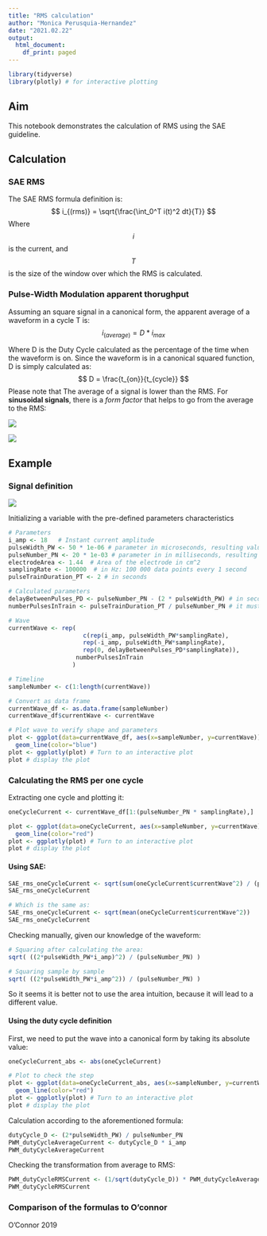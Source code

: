 ```yaml
---
title: "RMS calculation"
author: "Monica Perusquia-Hernandez"
date: "2021.02.22"
output:
  html_document:
    df_print: paged
---
```


```r
library(tidyverse) 
library(plotly) # for interactive plotting
```


## Aim
This notebook demonstrates the calculation of RMS using the SAE guideline.

## Calculation

### SAE RMS
The SAE RMS formula definition is:
$$
i_{(rms)} = \sqrt{\frac{\int_0^T i(t)^2 dt}{T}} 
$$
Where $$i$$ is the current, and $$T$$ is the size of the window over which the RMS is calculated.


### Pulse-Width Modulation apparent thorughput
Assuming an square signal in a canonical form, the apparent average of a waveform in a cycle T is:
$$
i_{(average)} = D * i_{max}
$$

Where D is the Duty Cycle calculated as the percentage of the time when the waveform is on. Since the waveform is in a canonical squared function, D is simply calculated as:
$$
D = \frac{t_{on}}{t_{cycle}}
$$
Please note that The average of a signal is lower than the RMS.
For **sinusoidal signals**, there is a *form factor* that helps to go from the average to the RMS:

![](Figs/rms-voltage-calculation-and-formulas.png)

![](Figs/TrueRmsValue.gif)


## Example 

### Signal definition

![](Figs/StimulationSignalDefinition.png)


Initializing a variable with the pre-defined parameters characteristics
```r
# Parameters
i_amp <- 18   # Instant current amplitude
pulseWidth_PW <- 50 * 1e-06 # parameter in microseconds, resulting value in seconds
pulseNumber_PN <- 20 * 1e-03 # parameter in in milliseconds, resulting value in seconds
electrodeArea <- 1.44  # Area of the electrode in cm^2
samplingRate <- 100000  # in Hz: 100 000 data points every 1 second
pulseTrainDuration_PT <- 2 # in seconds

# Calculated parameters
delayBetweenPulses_PD <- pulseNumber_PN - (2 * pulseWidth_PW) # in seconds
numberPulsesInTrain <- pulseTrainDuration_PT / pulseNumber_PN # it must be an integer result for simplicity

# Wave
currentWave <- rep(
                     c(rep(i_amp, pulseWidth_PW*samplingRate),
                     rep(-i_amp, pulseWidth_PW*samplingRate),
                     rep(0, delayBetweenPulses_PD*samplingRate)),
                   numberPulsesInTrain
                  )

# Timeline
sampleNumber <- c(1:length(currentWave))

# Convert as data frame
currentWave_df <- as.data.frame(sampleNumber)
currentWave_df$currentWave <- currentWave

# Plot wave to verify shape and parameters
plot <- ggplot(data=currentWave_df, aes(x=sampleNumber, y=currentWave)) +
  geom_line(color="blue")
plot <- ggplotly(plot) # Turn to an interactive plot
plot # display the plot
```

### Calculating the RMS per one cycle

Extracting one cycle and plotting it:
```r
oneCycleCurrent <- currentWave_df[1:(pulseNumber_PN * samplingRate),]

plot <- ggplot(data=oneCycleCurrent, aes(x=sampleNumber, y=currentWave)) +
  geom_line(color="red")
plot <- ggplotly(plot) # Turn to an interactive plot
plot # display the plot
```


#### Using SAE:
```r
SAE_rms_oneCycleCurrent <- sqrt(sum(oneCycleCurrent$currentWave^2) / (pulseNumber_PN*samplingRate))
SAE_rms_oneCycleCurrent

# Which is the same as:
SAE_rms_oneCycleCurrent <- sqrt(mean(oneCycleCurrent$currentWave^2))
SAE_rms_oneCycleCurrent
```

Checking manually, given our knowledge of the waveform:
```r
# Squaring after calculating the area:
sqrt( ((2*pulseWidth_PW*i_amp)^2) / (pulseNumber_PN) )

# Squaring sample by sample
sqrt( ((2*pulseWidth_PW*i_amp^2)) / (pulseNumber_PN) )
```
So it seems it is better not to use the area intuition, because it will lead to a different value.

#### Using the duty cycle definition
First, we need to put the wave into a canonical form by taking its absolute value:
```r
oneCycleCurrent_abs <- abs(oneCycleCurrent)

# Plot to check the step
plot <- ggplot(data=oneCycleCurrent_abs, aes(x=sampleNumber, y=currentWave)) +
  geom_line(color="red")
plot <- ggplotly(plot) # Turn to an interactive plot
plot # display the plot
```

Calculation according to the aforementioned formula:
```r
dutyCycle_D <- (2*pulseWidth_PW) / pulseNumber_PN
PWM_dutyCycleAverageCurrent <- dutyCycle_D * i_amp
PWM_dutyCycleAverageCurrent
```

Checking the transformation from average to RMS:
```r
PWM_dutyCycleRMSCurrent <- (1/sqrt(dutyCycle_D)) * PWM_dutyCycleAverageCurrent
PWM_dutyCycleRMSCurrent
```

### Comparison of the formulas to O'connor

O'Connor 2019